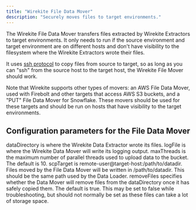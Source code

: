```yaml
---
title: "Wirekite File Data Mover"
description: "Securely moves files to target environments."
---
```


The Wirekite File Data Mover transfers files extracted by Wirekite Extractors to target environments.  It only needs to run if the source environment and target environment are on different hosts and don't have visibility to the filesystem where the Wirekite Extractors wrote their files.

It uses [ssh protocol](https://www.ssh.com/academy/ssh/protocol) to copy files from source to target, so as long as you can "ssh" from the source host to the target host, the Wirekite File Mover should work.

Note that Wirekite supports other types of movers: an AWS File Data Mover, used with Firebolt and other targets that access AWS S3 buckets, and a "PUT" File Data Mover for Snowflake.  These movers should be used for these targets and should be run on hosts that have visibility to the target environments.

## Configuration parameters for the File Data Mover

<ResponseField name="dataDirectory" type="string" required>
  dataDirectory is where the Wirekite Data Extractor wrote its files.
</ResponseField>
<ResponseField name="logFile" type="string" required>
  logFile is where the Wirekite Data Mover will write its logging output.
</ResponseField>
<ResponseField name="maxThreads" type="integer">
  maxThreads is the maximum number of parallel threads used to upload data to the bucket.  The default is 10.
</ResponseField>
<ResponseField name="scpTarget" type="integer">
  scpTarget is remote-user@target-host:/path/to/datadir.  Files moved by the File Data Mover will be written in /path/to/datadir.  This should be the same path used by the Data Loader.
</ResponseField>
<ResponseField name="removeFiles" type="boolean">
  removeFiles specifies whether the Data Mover will remove files from the dataDirectory once it has safely copied them.  The default is true.  This may be set to false while troubleshooting, but should not normally be set as these files can take a lot of storage space.
</ResponseField>